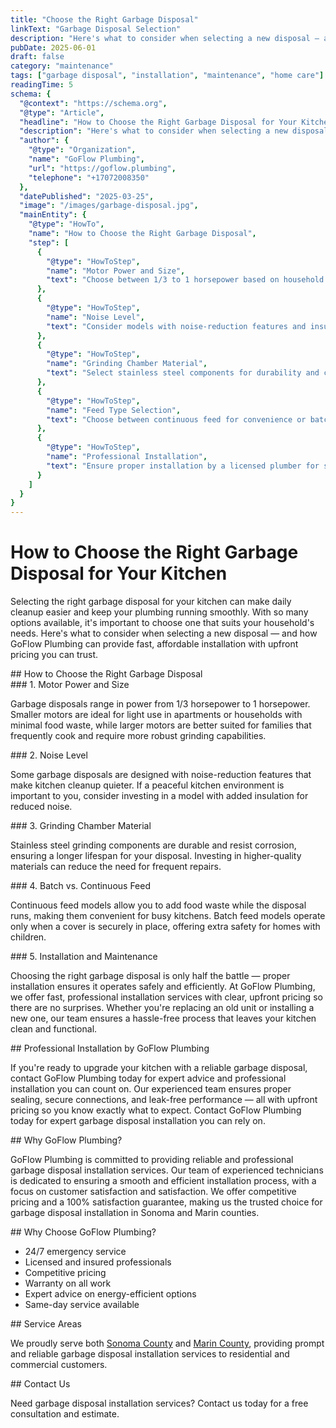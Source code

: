 ```yaml
---
title: "Choose the Right Garbage Disposal"
linkText: "Garbage Disposal Selection"
description: "Here's what to consider when selecting a new disposal — and how GoFlow Plumbing can provide fast, affordable installation with upfront pricing you can trust."
pubDate: 2025-06-01
draft: false
category: "maintenance"
tags: ["garbage disposal", "installation", "maintenance", "home care"]
readingTime: 5
schema: {
  "@context": "https://schema.org",
  "@type": "Article",
  "headline": "How to Choose the Right Garbage Disposal for Your Kitchen",
  "description": "Here's what to consider when selecting a new disposal — and how GoFlow Plumbing can provide fast, affordable installation with upfront pricing you can trust.",
  "author": {
    "@type": "Organization",
    "name": "GoFlow Plumbing",
    "url": "https://goflow.plumbing",
    "telephone": "+17072008350"
  },
  "datePublished": "2025-03-25",
  "image": "/images/garbage-disposal.jpg",
  "mainEntity": {
    "@type": "HowTo",
    "name": "How to Choose the Right Garbage Disposal",
    "step": [
      {
        "@type": "HowToStep",
        "name": "Motor Power and Size",
        "text": "Choose between 1/3 to 1 horsepower based on household size and usage. Larger motors suit families with more food waste."
      },
      {
        "@type": "HowToStep",
        "name": "Noise Level",
        "text": "Consider models with noise-reduction features and insulation for quieter operation."
      },
      {
        "@type": "HowToStep",
        "name": "Grinding Chamber Material",
        "text": "Select stainless steel components for durability and corrosion resistance."
      },
      {
        "@type": "HowToStep",
        "name": "Feed Type Selection",
        "text": "Choose between continuous feed for convenience or batch feed for added safety."
      },
      {
        "@type": "HowToStep",
        "name": "Professional Installation",
        "text": "Ensure proper installation by a licensed plumber for safety and efficiency."
      }
    ]
  }
}
---
```


# How to Choose the Right Garbage Disposal for Your Kitchen

<p>
  Selecting the right garbage disposal for your kitchen can make daily cleanup easier and keep your plumbing running smoothly. With so many options available, it's important to choose one that suits your household's needs. Here's what to consider when selecting a new disposal — and how GoFlow Plumbing can provide fast, affordable installation with upfront pricing you can trust.
</p>

<section>
  ## How to Choose the Right Garbage Disposal
  <div>
    ### 1. Motor Power and Size
    <div>
      <p>Garbage disposals range in power from 1/3 horsepower to 1 horsepower. Smaller motors are ideal for light use in apartments or households with minimal food waste, while larger motors are better suited for families that frequently cook and require more robust grinding capabilities.</p>
    </div>
  </div>

  <div>
    ### 2. Noise Level
    <div>
      <p>Some garbage disposals are designed with noise-reduction features that make kitchen cleanup quieter. If a peaceful kitchen environment is important to you, consider investing in a model with added insulation for reduced noise.</p>
    </div>
  </div>

  <div>
    ### 3. Grinding Chamber Material
    <div>
      <p>Stainless steel grinding components are durable and resist corrosion, ensuring a longer lifespan for your disposal. Investing in higher-quality materials can reduce the need for frequent repairs.</p>
    </div>
  </div>

  <div>
    ### 4. Batch vs. Continuous Feed
    <div>
      <p>Continuous feed models allow you to add food waste while the disposal runs, making them convenient for busy kitchens. Batch feed models operate only when a cover is securely in place, offering extra safety for homes with children.</p>
    </div>
  </div>

  <div>
    ### 5. Installation and Maintenance
    <div>
      <p>Choosing the right garbage disposal is only half the battle — proper installation ensures it operates safely and efficiently. At GoFlow Plumbing, we offer fast, professional installation services with clear, upfront pricing so there are no surprises. Whether you're replacing an old unit or installing a new one, our team ensures a hassle-free process that leaves your kitchen clean and functional.</p>
    </div>
  </div>
</section>

<section>
  ## Professional Installation by GoFlow Plumbing
  <div>
    <p>If you're ready to upgrade your kitchen with a reliable garbage disposal, contact GoFlow Plumbing today for expert advice and professional installation you can count on. Our experienced team ensures proper sealing, secure connections, and leak-free performance — all with upfront pricing so you know exactly what to expect. Contact GoFlow Plumbing today for expert garbage disposal installation you can rely on.</p>
  </div>
</section>

<section>
  ## Why GoFlow Plumbing?
  <div>
    <p>GoFlow Plumbing is committed to providing reliable and professional garbage disposal installation services. Our team of experienced technicians is dedicated to ensuring a smooth and efficient installation process, with a focus on customer satisfaction and satisfaction. We offer competitive pricing and a 100% satisfaction guarantee, making us the trusted choice for garbage disposal installation in Sonoma and Marin counties.</p>
  </div>
</section>

<section>
  ## Why Choose GoFlow Plumbing?

  <div>
    <ul>
      <li>24/7 emergency service</li>
      <li>Licensed and insured professionals</li>
      <li>Competitive pricing</li>
      <li>Warranty on all work</li>
      <li>Expert advice on energy-efficient options</li>
      <li>Same-day service available</li>
    </ul>
  </div>
</section>

<section>
  ## Service Areas

  <div>
    <p>We proudly serve both <a href="/sonoma-county-plumbing">Sonoma County</a> and <a href="/marin-county-plumbing">Marin County</a>, providing prompt and reliable garbage disposal installation services to residential and commercial customers.</p>
  </div>
</section>

<section>
  ## Contact Us

  <p>Need garbage disposal installation services? Contact us today for a free consultation and estimate.</p>
</section>
